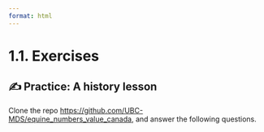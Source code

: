 ```yaml
---
format: html
---
```


<script src='../../src/quiz.js'></script>

# 1.1. Exercises

## ✍️ Practice: A history lesson

Clone the repo [https://github.com/UBC-MDS/equine_numbers_value_canada](https://github.com/UBC-MDS/equine_numbers_value_canada), and answer the following questions.

<div id='mcq1'></div>
<script>
    generateQuiz(
        'mcq1',
        'Question 1',
        'What is the hash or the first commit of the project?',
        {
        '<code>cc400df4b2a382f653abd0d9e514f6daae98d2ad</code>': 'Is this the first commit of the project or the first commit of the user flor14?',
        '<code>e98d2ad</code>': 'To use a shortened version of a commit hash, you should use the first few characters, not the last ones.',
        '<code>cc400df</code>': 'Is this the first commit of the project or the first commit of the user flor14?',
        '<code>0896801</code>': 'This is correct, but there is one more correct answer.',
        '<code>0896801fdd38d461414e0b061b2b2ef3395f7dd0</code>': 'This is correct, but there is one more correct answer.',
        'The first and the third options are correct': 'Is this the first commit of the project or the first commit of the user flor14?',
        'The fourth and the fifth options are correct': '',
        },
        'The fourth and the fifth options are correct',
    );
</script>

<div id='mcq2'></div>
<script>
    generateQuiz(
        'mcq2',
        'Question 2',
        'What kind of information is <b>not</b> displayed in a Git project’s history?',
        {
        'commit message': '',
        'date and time': '',
        'HASH': '',
        'author': '',
        'commit number': 'When checking your project history you will see that the commits are displayed from older to newer using the date as a reference, but there is no explicit commit enumeration.',
        },
        'commit number',
    );
</script>
